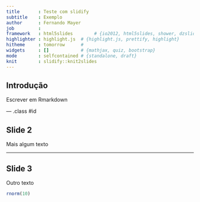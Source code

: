 ```yaml
---
title       : Teste com slidify
subtitle    : Exemplo
author      : Fernando Mayer
job         : 
framework   : html5slides        # {io2012, html5slides, shower, dzslides, ...}
highlighter : highlight.js  # {highlight.js, prettify, highlight}
hitheme     : tomorrow      # 
widgets     : []            # {mathjax, quiz, bootstrap}
mode        : selfcontained # {standalone, draft}
knit        : slidify::knit2slides
---
```


## Introdução

Escrever em Rmarkdown

--- .class #id 

## Slide 2

Mais algum texto

---

## Slide 3

Outro texto

```r
rnorm(10)
```



